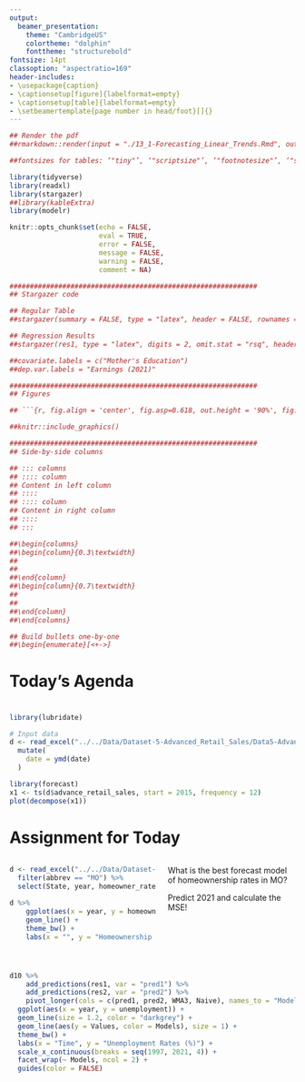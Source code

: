 ```yaml
---
output:
  beamer_presentation:
    theme: "CambridgeUS"
    colortheme: "dolphin"
    fonttheme: "structurebold"
fontsize: 14pt
classoption: "aspectratio=169"
header-includes:
- \usepackage{caption}
- \captionsetup[figure]{labelformat=empty}
- \captionsetup[table]{labelformat=empty}
- \setbeamertemplate{page number in head/foot}[]{}
---
```


```r
## Render the pdf
##rmarkdown::render(input = "./13_1-Forecasting_Linear_Trends.Rmd", output_file = "./13_1-Forecasting_Linear_Trends.pdf")

##fontsizes for tables: ‘"tiny"’, ‘"scriptsize"’, ‘"footnotesize"’, ‘"small"’, ‘"normalsize"’, ‘"large"’, ‘"Large"’, ‘"LARGE"’, ‘"huge"’, ‘"Huge"’

library(tidyverse)
library(readxl)
library(stargazer)
##library(kableExtra)
library(modelr)

knitr::opts_chunk$set(echo = FALSE,
                      eval = TRUE,
                      error = FALSE,
                      message = FALSE,
                      warning = FALSE,
                      comment = NA)

#############################################################
## Stargazer code

## Regular Table
##stargazer(summary = FALSE, type = "latex", header = FALSE, rownames = FALSE, float = FALSE)

## Regression Results
##stargazer(res1, type = "latex", digits = 2, omit.stat = "rsq", header = FALSE, font.size = "footnotesize", star.cutoffs = .05, notes = "*p < 0.05", notes.append = FALSE, dep.var.caption = "", float = FALSE)

##covariate.labels = c("Mother's Education")
##dep.var.labels = "Earnings (2021)"

#############################################################
## Figures

## ```{r, fig.align = 'center', fig.asp=0.618, out.height = '90%', fig.width = 5}

##knitr::include_graphics()

#############################################################
## Side-by-side columns

## ::: columns
## :::: column
## Content in left column
## ::::
## :::: column
## Content in right column
## ::::
## :::

##\begin{columns}
##\begin{column}{0.3\textwidth}
##
##
##\end{column}
##\begin{column}{0.7\textwidth}
##
##
##\end{column}
##\end{columns}

## Build bullets one-by-one
##\begin{enumerate}[<+->]

```


# Today's Agenda

\begin{Large}

Comparing random variation models to linear trend models of time series data

\end{Large}

\vspace{.5in}

\begin{center}
Justin Leinaweaver (Spring 2022)
\end{center}


# 
```r
library(lubridate)

# Input data
d <- read_excel("../../Data/Dataset-5-Advanced_Retail_Sales/Data5-Advanced_Retail_Sales_v2.xlsx") %>%
  mutate(
    date = ymd(date)
  )

library(forecast)
x1 <- ts(d$advance_retail_sales, start = 2015, frequency = 12)
plot(decompose(x1))
```


# Assignment for Today
::: columns
:::: column
```r
d <- read_excel("../../Data/Dataset-1/Dataset1-All_Years.xlsx") %>% 
  filter(abbrev == "MO") %>%
  select(State, year, homeowner_rate)

d %>%
    ggplot(aes(x = year, y = homeowner_rate)) +
    geom_line() +
    theme_bw() +
    labs(x = "", y = "Homeownership Rate")
```
::::
:::: column
What is the best forecast model of homeownership rates in MO?

\vspace{.2in}

\begin{itemize}
\item Naïve
\item MA (3)
\item Weighted MA (3), or
\item Exponential Smoothing (0.2)
\end{itemize}

\vspace{.2in}

Predict 2021 and calculate the MSE!
::::
:::



#
\begin{center}
```r
# Exploring GDP Rate of change in Missouri
d <- read_excel("../../Data/Dataset-1/Dataset1-All_Years.xlsx") %>% 
  filter(abbrev == "MO") %>%
  select(State, year, homeowner_rate)

# All predictions
# Calculate forecasts
d10 <- d %>%
  add_row(State = "Missouri", year = 2021, homeowner_rate = NA) %>% 
  mutate(
    Naive = lag(homeowner_rate, n = 1),
    MA3 = (lag(homeowner_rate, n = 1) + lag(homeowner_rate, n = 2) + lag(homeowner_rate, n = 3)) / 3,
    Weighted_MA3 = (lag(homeowner_rate, n = 1) * 3 + lag(homeowner_rate, n = 2) * 2 + lag(homeowner_rate, n = 3)) / 6
  )

d10$Exp_smoothing20 <- c(70.5, rep(NA, 24))

for (i in 2:25) {
  d10$Exp_smoothing20[i] <- d10$Exp_smoothing20[i-1] + .2*(d10$homeowner_rate[i-1] - d10$Exp_smoothing20[i-1])
}

# Re-calculate MSE on rows in common across forecast
error_calc <- function(forecast) {
  
  d10 %>%
    filter(complete.cases(.)) %>%
    mutate(
      error = (homeowner_rate - {{forecast}}),
      error2 = error^2
    ) %>%
    summarize(
      mse = mean(error2, na.rm = T)
    )
}

tab1 <- tibble(
    Forecast = c("Naive", "MA-3", "WMA-3", "Exp Smooth (.2)"),
    MSE = c(as.numeric(error_calc(forecast = Naive)),
            as.numeric(error_calc(forecast = MA3)),
            as.numeric(error_calc(forecast = Weighted_MA3)),
            as.numeric(error_calc(forecast = Exp_smoothing20))),
    Prediction = tail(d10, n = 1) %>% select(Naive:Exp_smoothing20) %>% as.numeric %>% round(1)
) %>%
    mutate_if(is.numeric, round, 2)

tab1 %>%
    stargazer(summary = FALSE, header = FALSE, float = FALSE, rownames = FALSE, font.size = "LARGE")
```
\end{center}


# {.plain}
```r
d10 %>%
  pivot_longer(cols = Naive:Exp_smoothing20, names_to = "Variables", values_to = "Values") %>%
  ggplot(aes(x = year)) +
  geom_line(aes(y = homeowner_rate)) +
  geom_line(aes(y = Values, color = Variables), size = 1.3) +
  theme_bw() +
  facet_wrap(~ Variables) +
  labs(x = "", y = "Homeownership (Rate)") +
  guides(color = FALSE) +
  scale_x_continuous(breaks = seq(1997, 2021, 3)) +
  theme(axis.text.x = element_text(angle = 55))
```


#
\begin{columns}
\begin{column}{0.7\textwidth}
```r
knitr::include_graphics("./Images/12_2-Four_types_trend.png")
```
\end{column}
\begin{column}{0.3\textwidth}
\begin{center}
The Components of Time Series Data

\vspace{.2in}

(Render, Stair, Jr., Hanna and Hale 2018)
\end{center}
\end{column}
\end{columns}



#
```r
# Visualize
d %>%
  ggplot(aes(x = year, y = homeowner_rate)) +
  geom_line(size = 1.2) +
  theme_minimal() +
  labs(x = "", y = "Homeownership Rates (%)",
       title = "Homeownership in Missouri") +
  scale_x_continuous(breaks = seq(1997, 2021, 3))
```


#
```r
# Visualize
d %>%
  ggplot(aes(x = year, y = homeowner_rate)) +
  geom_line(size = 1.2) +
  theme_minimal() +
  labs(x = "Time", y = "Homeownership Rates (%)",
       title = "OLS on Time Series Data: Regress on Time Period") +
  scale_x_continuous(breaks = seq(1997, 2021, 1), labels = seq(1, 25, 1))
```


# Using OLS on Time Series Data
\begin{Large}

Regress homeownership rate on the time period

\begin{itemize}

\item Visualize the model as a line plot

\item Calculate the MSE
\end{itemize}
\end{Large}



# Create Time Period Variable
```r
knitr::include_graphics("./Images/13_1-time_period.png")
```


# 
```r
knitr::include_graphics("./Images/13_1-MSE_2.png")
```

\begin{center}
\textbf{MSE = Average of the Squared Residuals}
\end{center}


# Using OLS on Time Series Data
\begin{Large}

Regress homeownership rate on the time period

\begin{itemize}

\item Visualize the model as a line plot

\item Calculate the MSE

\end{itemize}

\end{Large}



#
::: columns
:::: column

\vspace{.3in}

\begin{center}
```r
res1 <- d %>%
    mutate(
        time = 1:24
    ) %>%
    lm(data = ., homeowner_rate ~ time)

# Save coefs
x1 <- round(coef(res1), 2)

stargazer(res1, type = "latex", digits = 2, omit.stat = "rsq", header = FALSE, star.cutoffs = .05, notes = "*p < 0.05", notes.append = FALSE, dep.var.caption = "", float = FALSE, font.size = "footnotesize")
```
\end{center}
::::
:::: column
```r
d %>%
    mutate(
        time = 1:24
    ) %>%
    add_predictions(res1) %>%
    ggplot(aes(x = time)) +
    geom_line(aes(y = homeowner_rate)) +
    geom_line(aes(y = pred), color = "blue", size = 1.2) +
    theme_bw() +
    labs(x = "Time Period", y = "Homeownership Rate")
```
\begin{center}
```r
mse1 <- d %>%
    mutate(
        time = 1:24
    ) %>%
    add_residuals(res1) %>%
    summarize(
        MSE = mean(resid^2)
    )

pred1 <- d %>%
    mutate(
        time = 1:24
    ) %>%
    add_predictions(res1) %>%
    tail(n = 1) %>%
    select(pred)

tab1 %>%
    add_row(Forecast = "OLS",
            MSE = round(as.numeric(mse1), 2),
            Prediction = round(as.numeric(pred1), 2)
            ) %>%
    arrange(desc(MSE)) %>%
    stargazer(rownames = FALSE, summary = FALSE, digits = 2, header = FALSE, float = FALSE, font.size = "footnotesize")
```
\end{center}
::::
:::


# Make Predictions
::: columns
:::: column
\begin{center}
```r
stargazer(res1, type = "latex", digits = 2, omit.stat = "rsq", header = FALSE, star.cutoffs = .05, notes = "*p < 0.05", notes.append = FALSE, dep.var.caption = "", float = FALSE, font.size = "scriptsize")
```
\end{center}
::::
:::: column
```r
d %>%
    mutate(
        time = 1:24
    ) %>%
    add_predictions(res1) %>%
    ggplot(aes(x = time)) +
    geom_line(aes(y = homeowner_rate)) +
    geom_line(aes(y = pred), color = "blue", size = 1.2) +
    theme_bw() +
    labs(x = "Time Period", y = "Homeownership Rate")
```
::::
:::

\begin{center}
Prediction = `r x1[1]` + `r x1[2]` x Time

Use the model to predict homeownership for the next two years.
\end{center}



# Make Predictions
::: columns
:::: column
\begin{center}
```r
stargazer(res1, type = "latex", digits = 2, omit.stat = "rsq", header = FALSE, star.cutoffs = .05, notes = "*p < 0.05", notes.append = FALSE, dep.var.caption = "", float = FALSE, font.size = "scriptsize")
```
\end{center}
::::
:::: column
```r
d %>%
    mutate(
        time = 1:24
    ) %>%
    add_predictions(res1) %>%
    ggplot(aes(x = time)) +
    geom_line(aes(y = homeowner_rate)) +
    geom_line(aes(y = pred), color = "blue", size = 1.2) +
    theme_bw() +
    labs(x = "Time Period", y = "Homeownership Rate")
```
::::
:::

\begin{center}
Prediction = `r x1[1]` + `r x1[2]` x (Time = 25) = `r x1[1] + x1[2]*25`

Prediction = `r x1[1]` + `r x1[2]` x (Time = 26) = `r x1[1] + x1[2]*26`
\end{center}





# Using OLS on Time Series Data

\begin{Large}

Compare our results to two model transformations:

\begin{enumerate}

\item Regress homeownership rate on a quadratic function of time period

\item Regress homeownership rate on a cubic function of time period

\end{enumerate}

\end{Large}



# 
```r
knitr::include_graphics("./Images/13_1-time-period2.png")
```



#
\begin{center}
```r
d2 <- d %>%
    mutate(
        time = 1:24
    )

res2 <- d2 %>% lm(data = ., homeowner_rate ~ time + I(time^2))

mse2 <- d %>%
    mutate(
        time = 1:24
    ) %>%
    add_residuals(res2) %>%
    summarize(
        MSE = mean(resid^2)
    )

pred2 <- d %>%
    mutate(
        time = 1:24
    ) %>%
    add_predictions(res2) %>%
    tail(n = 1) %>%
    select(pred)

res3 <- d2 %>% lm(data = ., homeowner_rate ~ time + I(time^2) + I(time^3))

mse3 <- d %>%
    mutate(
        time = 1:24
    ) %>%
    add_residuals(res3) %>%
    summarize(
        MSE = mean(resid^2)
    )

pred3 <- d %>%
    mutate(
        time = 1:24
    ) %>%
    add_predictions(res3) %>%
    tail(n = 1) %>%
    select(pred)


stargazer(res1, res2, res3, type = "latex", digits = 2, omit.stat = "rsq", header = FALSE, star.cutoffs = .05, notes = "*p < 0.05", notes.append = FALSE, dep.var.caption = "", dep.var.labels = "Homeownership", covariate.labels = c("Time", "Squared", "Cubed"), float = FALSE, font.size = "scriptsize")
```
\end{center}


#
\begin{center}
```r
tab1 %>%
    add_row(Forecast = "OLS",
            MSE = round(as.numeric(mse1), 2),
            Prediction = round(as.numeric(pred1), 2)
            ) %>%
    add_row(Forecast = "OLS Quadratic",
            MSE = round(as.numeric(mse2), 2),
            Prediction = round(as.numeric(pred2), 2)
            ) %>%
    add_row(Forecast = "OLS Cubic",
            MSE = round(as.numeric(mse3), 2),
            Prediction = round(as.numeric(pred3), 2)
            ) %>%    
    arrange(desc(MSE)) %>%
    stargazer(rownames = FALSE, summary = FALSE, digits = 2, header = FALSE, float = FALSE, font.size = "large")
```
\end{center}


#
::: columns
:::: column
```r
knitr::include_graphics("./Images/13_1-Residual_output.png")
```
::::
:::: column
```r
d %>%
    mutate(
        time = 1:24
    ) %>%
    add_predictions(res1, var = "pred1") %>%
    add_predictions(res2, var = "pred2") %>%
    add_predictions(res3, var = "pred3") %>%
    ggplot(aes(x = time)) +
    geom_line(aes(y = homeowner_rate)) +
    geom_line(aes(y = pred3), color = "blue", size = 1.2) +
    theme_bw() +
    labs(x = "Time Period", y = "Homeownership Rate")
```
::::
:::
\vspace{.2in}

\textbf{The model line is the "Predicted" column in the residual output.}



#
```r
new1 <- tibble(
    time = 1:27,
    time2 = time^2,
    time3 = time^3
) %>%
    add_predictions(res3, var = "pred3")

d %>%
    mutate(
        time = 1:24
    ) %>%
    ggplot(aes(x = time)) +
    geom_line(aes(y = homeowner_rate)) +
    geom_line(data = new1, aes(y = pred3), color = "blue", size = 1.2) +
    theme_bw() +
    labs(x = "Time Period", y = "Homeownership Rate", title = "Three Year Forecast") +
    scale_x_continuous(breaks = seq(1, 26, 4), labels = seq(1997, 2024, 4))
```


#
```r
new1 <- tibble(
    time = 1:34,
    time2 = time^2,
    time3 = time^3
) %>%
    add_predictions(res3, var = "pred3")

d %>%
    mutate(
        time = 1:24
    ) %>%
    ggplot(aes(x = time)) +
    geom_line(aes(y = homeowner_rate)) +
    geom_line(data = new1, aes(y = pred3), color = "blue", size = 1.2) +
    theme_bw() +
    labs(x = "Time Period", y = "Homeownership Rate", title = "Ten Year Forecast") +
    scale_x_continuous(breaks = seq(1, 34, 4), labels = seq(1997, 2032, 4))
```


# 
::: columns
:::: column
```r
d <- read_excel("../../Data/Dataset-1/Dataset1-All_Years.xlsx") %>% 
  filter(abbrev == "MO") %>%
  select(State, year, unemployment)

d %>%
    ggplot(aes(x = year, y = unemployment)) +
    geom_line() +
    theme_bw() +
    labs(x = "", y = "Unemployment (%)")
```
::::
:::: column
\vspace{.4in}

What is the best forecast model of unemployment rates in MO?

\vspace{.2in}

\begin{itemize}
\item Naïve
\item Weighted MA (3)
\item Linear model of time
\item Quadratic function of time 
\end{itemize}
::::
:::



# 
\begin{center}
```r
#### Unemployment
d <- read_excel("../../Data/Dataset-1/Dataset1-All_Years.xlsx") %>% 
  filter(abbrev == "MO") %>%
  select(State, year, unemployment) %>%
  mutate(
    time = 1:24,
    time2 = time^2,
    time3 = time^3
  )

# All predictions
# Calculate forecasts
d10 <- d %>%
  add_row(State = "Missouri", year = 2021, unemployment = NA) %>% 
  mutate(
    Naive = lag(unemployment, n = 1),
    WMA3 = (lag(unemployment, n = 1) * 3 + lag(unemployment, n = 2) * 2 + lag(unemployment, n = 3)) / 6
  )

d10$Exp_smoothing75 <- c(4.4, rep(NA, 24))

for (i in 2:25) {
  d10$Exp_smoothing75[i] <- d10$Exp_smoothing75[i-1] + .75*(d10$unemployment[i-1] - d10$Exp_smoothing75[i-1])
}

# Calculate MSE
error_calc <- function(forecast) {
  
  d10 %>%
    mutate(
      error = (unemployment - {{forecast}}),
      error2 = error^2
    ) %>%
    summarize(
      mean(error2, na.rm = T)
    )
}

res1 <- d %>% lm(data = ., unemployment ~ time)
res2 <- d %>% lm(data = ., unemployment ~ time + time2)
res3 <- d %>% lm(data = ., unemployment ~ time + time2 + time3)

# MSE
mse1 <- d %>%
  add_residuals(res1) %>%
  summarize(
    mse = mean(resid^2)
  )

mse2 <- d %>%
  add_residuals(res2) %>%
  summarize(
    mse = mean(resid^2)
  )


tibble(
    Forecast = c("Naive", "Weighted MA3", "OLS", "OLS (Quadratic)"),
    MSE = c(as.numeric(error_calc(forecast = Naive)),
            as.numeric(error_calc(forecast = WMA3)),
            as.numeric(mse1),
            as.numeric(mse2))
) %>%
    arrange(desc(MSE)) %>%
    mutate(
        MSE = round(MSE, 2)
        ) %>%
    stargazer(rownames = FALSE, summary = FALSE, digits = 2, header = FALSE, float = FALSE, font.size = "LARGE")
```
\end{center}



#
```r
d10 %>%
    add_predictions(res1, var = "pred1") %>%
    add_predictions(res2, var = "pred2") %>%
    pivot_longer(cols = c(pred1, pred2, WMA3, Naive), names_to = "Models", values_to = "Values") %>%
  ggplot(aes(x = year, y = unemployment)) +
  geom_line(size = 1.2, color = "darkgrey") +
  geom_line(aes(y = Values, color = Models), size = 1) +
  theme_bw() +
  labs(x = "Time", y = "Unemployment Rates (%)") +
  scale_x_continuous(breaks = seq(1997, 2021, 4)) +
  facet_wrap(~ Models, ncol = 2) +
  guides(color = FALSE)
```
